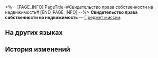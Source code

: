 <%-- [PAGE_INFO]
PageTitle=#Свидетельство права собственности на недвижимость#
[END_PAGE_INFO] --%>
{{Предмет Инфобокс
|id          = 140356
|Изображение = Предмет Свидетельство права собственности на недвижимость.png
|Тип         = Предмет миссии
|Инвентарь   = Миссии
|Редкость    = 3
|Эффект      = 
|Описание    = Документ о праве собственности на недвижимость, выцветший со временем. Зарегистрирован на имя Рено, иномирца, и это не тот «Рено», которого вы встречали.
}}
'''Свидетельство права собственности на недвижимость''' — [[Предмет миссии]].

==На других языках==
{{На других языках
|en   = Property Deed
|zhs  = 房产证明
|zht  = 房產證明
|ja   = 不動産証明書
|ko   = 부동산 증명서
|es   = Escrituras de propiedad
|fr   = Acte de propriété
|ru   = Свидетельство права собственности на недвижимость
|th   = โฉนดบ้าน
|vi   = Giấy Tờ Nhà Đất
|de   = Immobilienurkunde
|id   = Sertifikat Properti
|pt   = Escritura de Propriedade
}}

==История изменений==
{{История изменений|3.5}}